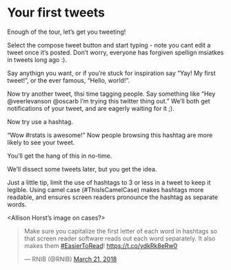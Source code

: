 # Your first tweets
Enough of the tour, let's get you tweeting! 

Select the compose tweet button and start typing - note you cant edit a tweet once it's posted. Don't worry, everyone has forgiven spellign msiatkes in tweets long ago :).

Say anythign you want, or if you're stuck for inspiration say "Yay! My first tweet!", or the ever famous, "Hello, world!". 

Now try another tweet, thsi time tagging people. Say something like "Hey @veerlevanson @oscarb I'm trying this twitter thing out." We'll both get notifications of your tweet, and are eagerly waiting for it ;).  


Now try use a hashtag. 

"Wow #rstats is awesome!" Now people browsing this hashtag are more likely to see your tweet. 

You'll get the hang of this in no-time.

We'll dissect some tweets later, but you get the idea.

Just a little tip, limit the use of hashtags to 3 or less in a tweet to keep it legible. Using camel case (#ThisIsCamelCase) makes hashtags more readable, and ensures screen readers pronounce the hashtag as separate words.

<Allison Horst's image on cases?>


<blockquote class="twitter-tweet"><p lang="en" dir="ltr">Make sure you capitalize the first letter of each word in hashtags so that screen reader software reads out each word separately. It also makes them <a href="https://twitter.com/hashtag/EasierToRead?src=hash&amp;ref_src=twsrc%5Etfw">#EasierToRead</a>! <a href="https://t.co/ydkRk8eRw0">https://t.co/ydkRk8eRw0</a></p>&mdash; RNIB (@RNIB) <a href="https://twitter.com/RNIB/status/976453467874234369?ref_src=twsrc%5Etfw">March 21, 2018</a></blockquote> <script async src="https://platform.twitter.com/widgets.js" charset="utf-8"></script> 


